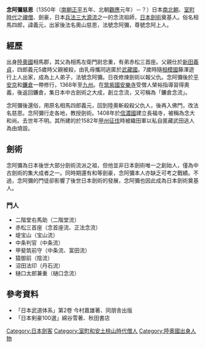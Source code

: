 {{no footnotes|time=2016-05-16T11:07:38+00:00}}
{{japanese|japanese=念阿弥 慈恩|kana=ねんあみ じおん|romaji=Nenami jion}}
'''念阿彌慈恩'''（1350年（[[南朝_(日本)|南朝]][[正平_(後村上天皇)|正平]]五年、北朝[[觀應|觀應]]元年）－？）日本[[南北朝时代_(日本)|南北朝]]、[[室町時代|室町時代]]之[[僧人|禪僧]]、劍豪，日本[[兵法三大源流|兵法三大源流]]之一的念流祖師，[[日本劍術|日本劍術]]奠基人。俗名相馬四郎，諱義元，出家後法名奧山慈恩，法號念阿彌，尊號念阿上人。

== 經歷 ==
出身[[陸奧國|陸奧國]]相馬郡，其父為相馬左衛門尉忠重，有弟赤松三首座。父親仕於[[新田义贞|新田義貞]]，四郎義元5歲時父親被殺，由乳母攜同逃匿於[[武藏國|武藏國]]。7歲時隨[[相模國|相模國]]藤澤遊行上人出家，成為上人弟子，法號念阿彌。日夜修煉劍術以報父仇。念阿彌後於[[平安京|平安京]]和[[鐮倉|鐮倉]]一帶修行，1368年至[[九州_(日本)|九州]]。在[[筑紫國|筑紫國]][[安樂寺|安樂寺]]受僧人榮裕指導習得奧義，後返回鐮倉，集日本中古劍術之大成，創立念流，又可稱為「鐮倉念流」。

念阿彌後還俗，用原名相馬四郎義元，回到陸奧斬殺殺父仇人，後再入佛門，改法名慈恩。念阿彌行走各地，教授劍術。1408年於[[信濃國|信濃國]]建立長福寺，被稱為念大和尚。去世年不明。其所建的{{Link-jp|長福寺}}於1582年[[甲州征伐|甲州征伐]]時被織田軍以私自匿藏武田逃人為由燒毀。

== 劍術 ==
念阿彌為日本後世大部分劍術流派之祖，但他並非日本劍術唯一之創始人，僅為中古劍術的集大成者之一。同時期還有{{Link-jp|高木重俊}}和{{Link-jp|藥師寺藏人}}等劍豪，念阿彌本人亦缺乏可考之戰績。不過，念阿彌的門徒卻影響了後世日本劍術的發展，念阿彌也因此成為日本劍術奠基人。
=== 門人 ===
*二階堂右馬助（二階堂流）
*赤松三首座（念首座流、正法念流）
*堤宝山（宝山流）
*中条判官（中条流）
*甲斐筑前守（中条流、富田流）
*猿御前（陰流）
*沼田法印（丹石流）
*樋口太郎兼重（樋口念流）

== 參考資料 ==
*「日本武道体系」第2卷 今村嘉雄著、同朋舎出版
*「日本剣豪100選」綿谷雪著、秋田書店

[[Category:日本劍客|Category:日本劍客]]
[[Category:室町和安土桃山時代僧人|Category:室町和安土桃山時代僧人]]
[[Category:陸奧國出身人物|Category:陸奧國出身人物]]